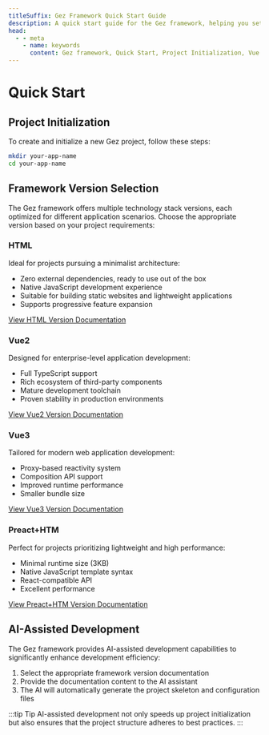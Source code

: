 ```yaml
---
titleSuffix: Gez Framework Quick Start Guide
description: A quick start guide for the Gez framework, helping you set up a project from scratch, including project initialization, framework version selection, and AI-assisted development.
head:
  - - meta
    - name: keywords
      content: Gez framework, Quick Start, Project Initialization, Vue Development, HTML Development, AI Assistance
---
```


# Quick Start

## Project Initialization

To create and initialize a new Gez project, follow these steps:

```bash
mkdir your-app-name
cd your-app-name
```

## Framework Version Selection

The Gez framework offers multiple technology stack versions, each optimized for different application scenarios. Choose the appropriate version based on your project requirements:

### HTML

Ideal for projects pursuing a minimalist architecture:

- Zero external dependencies, ready to use out of the box
- Native JavaScript development experience
- Suitable for building static websites and lightweight applications
- Supports progressive feature expansion

[View HTML Version Documentation](../frameworks/html.md)

### Vue2

Designed for enterprise-level application development:

- Full TypeScript support
- Rich ecosystem of third-party components
- Mature development toolchain
- Proven stability in production environments

[View Vue2 Version Documentation](../frameworks/vue2.md)

### Vue3

Tailored for modern web application development:

- Proxy-based reactivity system
- Composition API support
- Improved runtime performance
- Smaller bundle size

[View Vue3 Version Documentation](../frameworks/vue3.md)

### Preact+HTM

Perfect for projects prioritizing lightweight and high performance:

- Minimal runtime size (3KB)
- Native JavaScript template syntax
- React-compatible API
- Excellent performance

[View Preact+HTM Version Documentation](../frameworks/preact-htm.md)

## AI-Assisted Development

The Gez framework provides AI-assisted development capabilities to significantly enhance development efficiency:

1. Select the appropriate framework version documentation
2. Provide the documentation content to the AI assistant
3. The AI will automatically generate the project skeleton and configuration files

:::tip Tip
AI-assisted development not only speeds up project initialization but also ensures that the project structure adheres to best practices.
:::